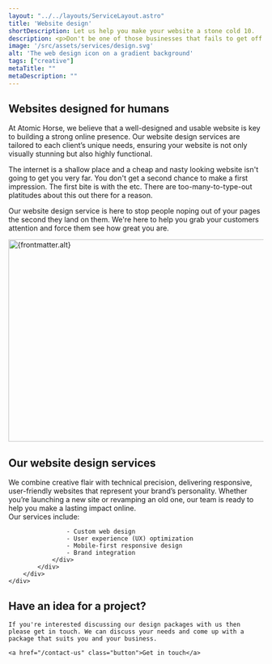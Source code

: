 ```yaml
---
layout: "../../layouts/ServiceLayout.astro"
title: 'Website design'
shortDescription: Let us help you make your website a stone cold 10.
description: <p>Don't be one of those businesses that fails to get off the ground due to poor design. You can't judge a book by it's cover but a website isn't a book and you can (and should) absolutely judge it based on how it looks.</p><p>Our affordable design service will help separate your website from the sea of visual garbage floating around out there.</p>
image: '/src/assets/services/design.svg'
alt: 'The web design icon on a gradient background'
tags: ["creative"]
metaTitle: ""
metaDescription: ""
---
```



<section class="strip text-center w-clamp-xl intro-section">
<h2 class="text-5 fw-normal mb-2">
    Websites designed for humans
</h2>

<p class="text-1">At Atomic Horse, we believe that a well-designed and usable website is key to building a strong online presence. Our website design services are tailored to each client’s unique needs, ensuring your website is not only visually stunning but also highly functional.</p>
</section>
<Strip theme="MID">
    <div class="wrapper">
        <div class="strip-inner">
            <div class="grid">
                <div class="contents">
                    <p class="text-1 fw-medium">The internet is a shallow place and a cheap and nasty looking website isn't going to get you very far. You don't get a second chance to make a first impression. The first bite is with the etc. There are too-many-to-type-out platitudes about this out there for a reason.</p>
                    <p class="text-0">Our website design service is here to stop people noping out of your pages the second they land on them. We're here to help you grab your customers attention and force them see how great you are.</p>
                </div>
                <div class="image">
                    <div class="card-fancy-image">
                        <Image src={frontmatter.image} alt={frontmatter.alt} loading="lazy" width="800" height="400" class="card-image" />
                    </div>	
                </div>
            </div>
        </div>
    </div>
</Strip>
<Strip theme="DARK">
    <div class="wrapper">
        <div class="strip-inner">
            <h2 class="heading">
                Our website design services
            </h2>
            <div class="content-grid">
                <div class="contents">                    
                    We combine creative flair with technical precision, delivering responsive, user-friendly websites that represent your brand’s personality. Whether you’re launching a new site or revamping an old one, our team is ready to help you make a lasting impact online.
                </div>
                <div class="contents">
                    Our services include:

                    - Custom web design
                    - User experience (UX) optimization
                    - Mobile-first responsive design
                    - Brand integration
                </div>
            </div>
        </div>
    </div>
</Strip>

<GradientContentStrip horse="LOOKING">
    <h2 class="heading">
        Have an idea for a project?
    </h2>

    If you're interested discussing our design packages with us then please get in touch. We can discuss your needs and come up with a package that suits you and your business.

    <a href="/contact-us" class="button">Get in touch</a>
</GradientContentStrip>

